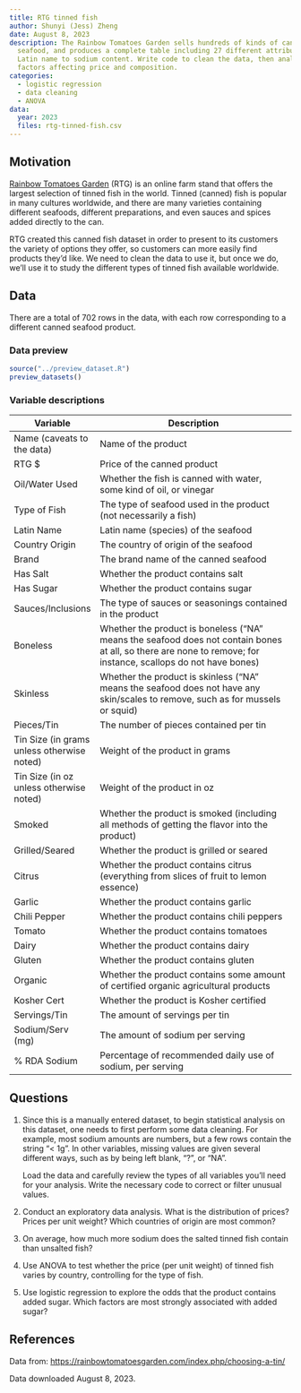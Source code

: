 ```yaml
---
title: RTG tinned fish
author: Shunyi (Jess) Zheng
date: August 8, 2023
description: The Rainbow Tomatoes Garden sells hundreds of kinds of canned
  seafood, and produces a complete table including 27 different attributes, from
  Latin name to sodium content. Write code to clean the data, then analyze
  factors affecting price and composition.
categories:
  - logistic regression
  - data cleaning
  - ANOVA
data:
  year: 2023
  files: rtg-tinned-fish.csv
---
```


## Motivation

[Rainbow Tomatoes Garden](https://rainbowtomatoesgarden.com/) (RTG) is an online
farm stand that offers the largest selection of tinned fish in the world. Tinned
(canned) fish is popular in many cultures worldwide, and there are many
varieties containing different seafoods, different preparations, and even sauces
and spices added directly to the can.

RTG created this canned fish dataset in order to present to its customers the
variety of options they offer, so customers can more easily find products they'd
like. We need to clean the data to use it, but once we do, we'll use it to study
the different types of tinned fish available worldwide.

## Data

There are a total of 702 rows in the data, with each row corresponding to a
different canned seafood product.

### Data preview

```r
source("../preview_dataset.R")
preview_datasets()
```

### Variable descriptions

| Variable | Description |
|----|-------------|
| Name (caveats to the data) | Name of the product |
| RTG $ | Price of the canned product |
| Oil/Water Used | Whether the fish is canned with water, some kind of oil, or vinegar |
| Type of Fish | The type of seafood used in the product (not necessarily a fish) |
| Latin Name | Latin name (species) of the seafood |
| Country Origin | The country of origin of the seafood |
| Brand | The brand name of the canned seafood |
| Has Salt | Whether the product contains salt |
| Has Sugar | Whether the product contains sugar |
| Sauces/Inclusions | The type of sauces or seasonings contained in the product |
| Boneless | Whether the product is boneless ("NA" means the seafood does not contain bones at all, so there are none to remove; for instance, scallops do not have bones) |
| Skinless | Whether the product is skinless ("NA" means the seafood does not have any skin/scales to remove, such as for mussels or squid) |
| Pieces/Tin | The number of pieces contained per tin |
| Tin Size (in grams unless otherwise noted) | Weight of the product in grams |
| Tin Size (in oz unless otherwise noted) | Weight of the product in oz |
| Smoked | Whether the product is smoked (including all methods of getting the flavor into the product) |
| Grilled/Seared | Whether the product is grilled or seared |
| Citrus | Whether the product contains citrus (everything from slices of fruit to lemon essence) |
| Garlic | Whether the product contains garlic |
| Chili Pepper | Whether the product contains chili peppers |
| Tomato | Whether the product contains tomatoes |
| Dairy |  Whether the product contains dairy |
| Gluten |  Whether the product contains gluten |
| Organic | Whether the product contains some amount of certified organic agricultural products |
| Kosher Cert | Whether the product is Kosher certified |
| Servings/Tin| The amount of servings per tin |
| Sodium/Serv (mg) | The amount of sodium per serving |
| % RDA Sodium | Percentage of recommended daily use of sodium, per serving |

## Questions

1. Since this is a manually entered dataset, to begin statistical analysis on
   this dataset, one needs to first perform some data cleaning. For example,
   most sodium amounts are numbers, but a few rows contain the string "< 1g". In
   other variables, missing values are given several different ways, such as by
   being left blank, "?", or "NA".

   Load the data and carefully review the types of all variables you'll need for
   your analysis. Write the necessary code to correct or filter unusual values.
2. Conduct an exploratory data analysis. What is the distribution of prices?
   Prices per unit weight? Which countries of origin are most common?
3. On average, how much more sodium does the salted tinned fish contain than
   unsalted fish?
4. Use ANOVA to test whether the price (per unit weight) of tinned fish varies
   by country, controlling for the type of fish.
5. Use logistic regression to explore the odds that the product contains added
   sugar. Which factors are most strongly associated with added sugar?


## References

Data from:
<https://rainbowtomatoesgarden.com/index.php/choosing-a-tin/>

Data downloaded August 8, 2023.

